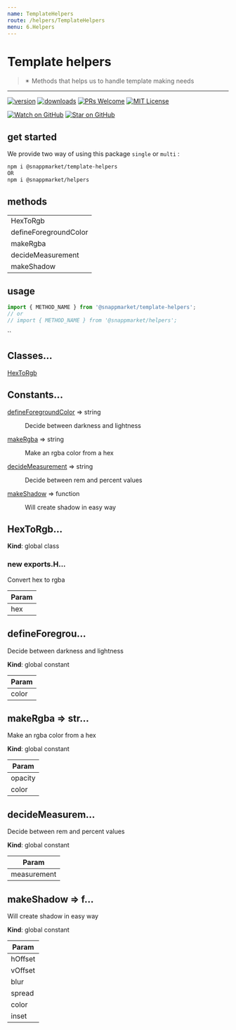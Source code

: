 ```yaml
---
name: TemplateHelpers
route: /helpers/TemplateHelpers
menu: 6.Helpers
---
```



# Template helpers
> ✴ Methods that helps us to handle template making needs
----

[![version](https://img.shields.io/npm/v/@snappmarket/template-helpers.svg?style=flat-square)](https://www.npmjs.com/package/@snappmarket/template-helpers)
[![downloads](https://img.shields.io/npm/dm/@snappmarket/template-helpers.svg?style=flat-square)](http://www.npmtrends.com/@snappmarket/template-helpers)
[![PRs Welcome](https://img.shields.io/badge/PRs-welcome-brightgreen.svg?style=flat-square)](http://makeapullrequest.com)
[![MIT License](https://img.shields.io/npm/l/@snappmarket/template-helpers.svg?style=flat-square)](https://github.com/snappmarket/frontend-toolbox/tree/master/packages/useDidUpdateEffect/blob/master/LICENSE.md)

[![Watch on GitHub](https://img.shields.io/github/watchers/snappmarket/frontend-toolbox.svg?style=social)](https://github.com/snappmarket/frontend-toolbox/watchers)
[![Star on GitHub](https://img.shields.io/github/stars/snappmarket/frontend-toolbox.svg?style=social)](https://github.com/snappmarket/frontend-toolbox/stargazers)

## get started 
We provide two way of using this package `single` or `multi` :
```bash
npm i @snappmarket/template-helpers
OR
npm i @snappmarket/helpers
```

## methods
|        |
| ------ |
| HexToRgb                                                 |  
| defineForegroundColor                                                 |  
| makeRgba                                                 |  
| decideMeasurement                                                 |  
| makeShadow                                                 |  

## usage 
```javascript
import { METHOD_NAME } from '@snappmarket/template-helpers';
// or 
// import { METHOD_NAME } from '@snappmarket/helpers';
```
``

## Classes...

<dl>
<dt><a href="#HexToRgb">HexToRgb</a></dt>
<dd></dd>
</dl>

## Constants...

<dl>
<dt><a href="#defineForegroundColor">defineForegroundColor</a> ⇒ string</dt>
<dd><p>Decide between darkness and lightness</p>
</dd>
<dt><a href="#makeRgba">makeRgba</a> ⇒ string</dt>
<dd><p>Make an rgba color from a hex</p>
</dd>
<dt><a href="#decideMeasurement">decideMeasurement</a> ⇒ string</dt>
<dd><p>Decide between rem and percent values</p>
</dd>
<dt><a href="#makeShadow">makeShadow</a> ⇒ function</dt>
<dd><p>Will create shadow in easy way</p>
</dd>
</dl>

<a name="HexToRgb"></a>

## HexToRgb...
**Kind**: global class  
<a name="new_HexToRgb_new"></a>

### new exports.H...
Convert hex to rgba


| Param |
| --- |
| hex | 

<a name="defineForegroundColor"></a>

## defineForegrou...
Decide between darkness and lightness

**Kind**: global constant  

| Param |
| --- |
| color | 

<a name="makeRgba"></a>

## makeRgba ⇒ str...
Make an rgba color from a hex

**Kind**: global constant  

| Param |
| --- |
| opacity | 
| color | 

<a name="decideMeasurement"></a>

## decideMeasurem...
Decide between rem and percent values

**Kind**: global constant  

| Param |
| --- |
| measurement | 

<a name="makeShadow"></a>

## makeShadow ⇒ f...
Will create shadow in easy way

**Kind**: global constant  

| Param |
| --- |
| hOffset | 
| vOffset | 
| blur | 
| spread | 
| color | 
| inset | 

